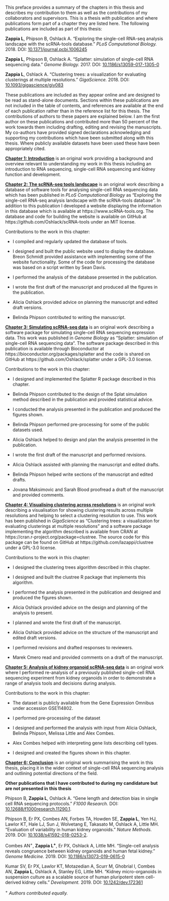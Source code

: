 This preface provides a summary of the chapters in this thesis and describes my
contribution to them as well as the contributions of my collaborators and
supervisors. This is a thesis _with_ publication and where publications form
part of a chapter they are listed here. The following publications are included
as part of this thesis:

**Zappia L**, Phipson B, Oshlack A. "Exploring the single-cell RNA-seq
analysis landscape with the scRNA-tools database." _PLoS Computational
Biology._ 2018. DOI:
[10.1371/journal.pcbi.1006245](https://doi.org/10.1371/journal.pcbi.1006245)

**Zappia L**, Phipson B, Oshlack A. "Splatter: simulation of single-cell RNA
sequencing data." _Genome Biology._ 2017. DOI:
[10.1186/s13059-017-1305-0](https://doi.org/10.1186/s13059-017-1305-0)

**Zappia L**, Oshlack A. "Clustering trees: a visualization for evaluating
clusterings at multiple resolutions." _GigaScience._ 2018. DOI:
[10.1093/gigascience/giy083](https://doi.org/10.1093/gigascience/giy083)

These publications are included as they appear online and are designed to be
read as stand-alone documents. Sections within these publications are not
included in the table of contents, and references are available at the end of
each publication rather than in the reference list for this thesis. The
contributions of authors to these papers are explained below. I am the first
author on these publications and contributed more than 50 percent of the work
towards them including drafting, editing and revising the manuscripts. My
co-authors have provided signed declarations acknowledging and supporting my
contributions which have been submitted along with this thesis. Where publicly
available datasets have been used these have been appropriately cited.

**[Chapter 1: Introduction](#introduction)** is an original work providing a
background and overview relevant to understanding my work in this thesis
including an introduction to RNA sequencing, single-cell RNA sequencing and
kidney function and development.

**[Chapter 2: The scRNA-seq tools landscape](#tools)** is an original work
describing a database of software tools for analysing single-cell RNA
sequencing data which has been published in _PLoS Computational Biology_ as
"Exploring the single-cell RNA-seq analysis landscape with the scRNA-tools
database". In addition to this publication I developed a website displaying
the information in this database which is available at
https://www.scRNA-tools.org. The database and code for building the website is
available on GitHub at https://github.com/Oshlack/scRNA-tools under an MIT
license.

Contributions to the work in this chapter:

* I compiled and regularly updated the database of tools.

* I designed and built the public website used to display the database. Breon
  Schmidt provided assistance with implementing some of the website
  functionality. Some of the code for processing the database was based on a
  script written by Sean Davis.

* I performed the analysis of the database presented in the publication.

* I wrote the first draft of the manuscript and produced all the figures in the
  publication.

* Alicia Oshlack provided advice on planning the manuscript and edited draft
  versions.

* Belinda Phipson contributed to writing the manuscript.

**[Chapter 3: Simulating scRNA-seq data](#simulation)** is an original work
describing a software package for simulating single-cell RNA sequencing
expression data. This work was published in _Genome Biology_ as "Splatter:
simulation of single-cell RNA sequencing data". The software package described
in this publication is available through Bioconductor at
https://bioconductor.org/packages/splatter and the code is shared on GitHub at
https://github.com/Oshlack/splatter under a GPL-3.0 license.

Contributions to the work in this chapter:

* I designed and implemented the Splatter R package described in this chapter.

* Belinda Phipson contributed to the design of the Splat simulation method
  described in the publication and provided statistical advice.

* I conducted the analysis presented in the publication and produced the figures
  shown.

* Belinda Phipson performed pre-processing for some of the public datasets used.

* Alicia Oshlack helped to design and plan the analysis presented in the
  publication.

* I wrote the first draft of the manuscript and performed revisions.

* Alicia Oshlack assisted with planning the manuscript and edited drafts.

* Belinda Phipson helped write sections of the manuscript and edited drafts.

* Jovana Maksimovic and Sarah Blood proofread a draft of the manuscript and
  provided comments.

**[Chapter 4: Visualising clustering across resolutions](#clust-trees)** is an
original work describing a visualisation for showing clustering results across
multiple resolutions and helping to select a clustering resolution to use. This
work has been published in _GigaScience_ as "Clustering trees: a visualization
for evaluating clusterings at multiple resolutions" and a software package
implementing the algorithm described is available from CRAN at
https://cran.r-project.org/package=clustree. The source code for this package
can be found on GitHub at https://github.com/lazappi/clustree under a GPL-3.0
license.

Contributions to the work in this chapter:

* I designed the clustering trees algorithm described in this chapter.

* I designed and built the clustree R package that implements this algorithm.

* I performed the analysis presented in the publication and designed and
  produced the figures shown.

* Alicia Oshlack provided advice on the design and planning of the analysis to
  present.

* I planned and wrote the first draft of the manuscript.

* Alicia Oshlack provided advice on the structure of the manuscript and edited
  draft versions.

* I performed revisions and drafted responses to reviewers.

* Marek Cmero read and provided comments on a draft of the manuscript.

**[Chapter 5: Analysis of kidney organoid scRNA-seq data](#analysis)** is an
original work where I performed re-analysis of a previously published
single-cell RNA sequencing experiment from kidney organoids in order to
demonstrate a range of analysis tools and decisions during analysis.

Contributions to the work in this chapter:

* The dataset is publicly available from the Gene Expression Omnibus under
  accession GSE114802.

* I performed pre-processing of the dataset

* I designed and performed the analysis with input from Alicia Oshlack, Belinda
  Phipson, Melissa Little and Alex Combes.

* Alex Combes helped with interpreting gene lists describing cell types.

* I designed and created the figures shown in this chapter.

**[Chapter 6: Conclusion](#conclusion)** is an original work summarising the
work in this thesis, placing it in the wider context of single-cell RNA
sequencing analysis and outlining potential directions of the field.

**Other publications that I have contributed to during my candidature but are
not presented in this thesis**

Phipson B, **Zappia L**, Oshlack A. "Gene length and detection bias in single
cell RNA sequencing protocols." _F1000 Research._ DOI:
[10.12688/f1000research.11290.1](https://doi.org/10.12688/f1000research.11290.1).

Phipson B, Er PX, Combes AN, Forbes TA, Howden SE, **Zappia L**, Yen HJ, Lawlor
KT, Hale LJ, Sun J, Wolvetang E, Takasato M, Oshlack A, Little MH. "Evaluation
of variability in human kidney organoids." _Nature Methods._ 2019. DOI:
[10.1038/s41592-018-0253-2](http://doi.org/10.1038/s41592-018-0253-2).

Combes AN^+^, **Zappia L^+^**, Er PX, Oshlack A, Little MH. "Single-cell
analysis reveals congruence between kidney organoids and human fetal kidney."
_Genome Medicine._ 2019. DOI:
[10.1186/s13073-019-0615-0](https://doi.org/10.1186/s13073-019-0615-0)

Kumar SV, Er PX, Lawlor KT, Motazedian A, Scurr M, Ghobrial I, Combes AN,
**Zappia L**, Oshlack A, Stanley EG, Little MH. "Kidney micro-organoids in
suspension culture as a scalable source of human pluripotent stem cell-derived
kidney cells." _Development._ 2019. DOI:
[10.1242/dev.172361](http://doi.org/10.1242/dev.172361)

^+^ _Authors contributed equally._
